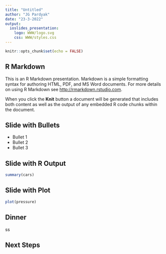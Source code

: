 ```yaml
---
title: "Untitled"
author: "JG Pardyak"
date: "23-3-2022"
output: 
  ioslides_presentation:
    logo: WWW/logo.svg
    css: WWW/styles.css
---
```


```r
knitr::opts_chunk$set(echo = FALSE)
```

## R Markdown

This is an R Markdown presentation. Markdown is a simple formatting syntax for authoring HTML, PDF, and MS Word documents. For more details on using R Markdown see <http://rmarkdown.rstudio.com>.

When you click the **Knit** button a document will be generated that includes both content as well as the output of any embedded R code chunks within the document.

## Slide with Bullets

- Bullet 1
- Bullet 2
- Bullet 3

## Slide with R Output

```r
summary(cars)
```

## Slide with Plot

```r
plot(pressure)
```

## Dinner {.flexbox .vcenter}

ss


## Next Steps {.emphasized}


